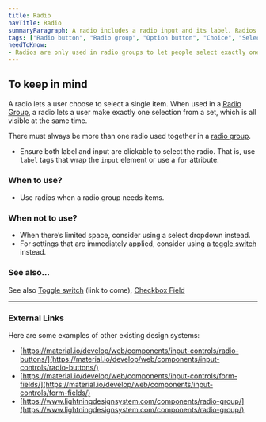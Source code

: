 ```yaml
---
title: Radio
navTitle: Radio
summaryParagraph: A radio includes a radio input and its label. Radios are used in radio groups that let people select exactly one option from a set.
tags: ["Radio button", "Radio group", "Option button", "Choice", "Selection", "Disc", "Radio input"]
needToKnow:
- Radios are only used in radio groups to let people select exactly one option from a set.
---
```


## To keep in mind

A radio lets a user choose to select a single item. When used in a [Radio Group](https://drive.google.com/a/cultureamp.com/open?id=1Kp6SzXex7h7vB6Rx2C3mgEpA6m8043aTSGoQsRYGyaM), a radio lets a user make exactly one selection from a set, which is all visible at the same time.

There must always be more than one radio used together in a [radio group](https://drive.google.com/a/cultureamp.com/open?id=1Kp6SzXex7h7vB6Rx2C3mgEpA6m8043aTSGoQsRYGyaM).

*   Ensure both label and input are clickable to select the radio. That is, use `label` tags that wrap the `input` element or use a `for` attribute.

### When to use?

*   Use radios when a radio group needs items.

### When not to use?

*   When there’s limited space, consider using a select dropdown instead.
*   For settings that are immediately applied, consider using a [toggle switch](https://drive.google.com/a/cultureamp.com/open?id=1UZ59BbBuIk2JQl9cflUK8lCctqITfWummOEe26E3yyI) instead.

### See also…

See also [Toggle switch](https://docs.google.com/document/d/11il6Us44IIDO5gQNyV4IcPSuJZxYo3rfnkFQfdMWBGs/edit#) (link to come), [Checkbox Field](https://drive.google.com/a/cultureamp.com/open?id=11il6Us44IIDO5gQNyV4IcPSuJZxYo3rfnkFQfdMWBGs)

---

### External Links

Here are some examples of other existing design systems:

- [https://material.io/develop/web/components/input-controls/radio-buttons/](https://material.io/develop/web/components/input-controls/radio-buttons/)
- [https://material.io/develop/web/components/input-controls/form-fields/](https://material.io/develop/web/components/input-controls/form-fields/)
- [https://www.lightningdesignsystem.com/components/radio-group/](https://www.lightningdesignsystem.com/components/radio-group/)
